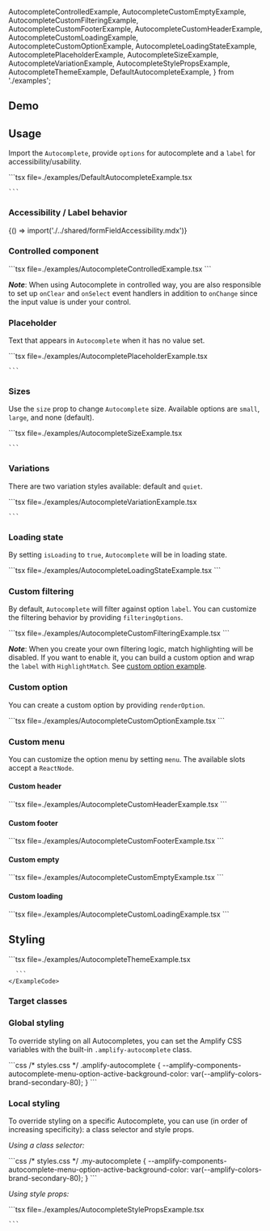 
  AutocompleteControlledExample,
  AutocompleteCustomEmptyExample,
  AutocompleteCustomFilteringExample,
  AutocompleteCustomFooterExample,
  AutocompleteCustomHeaderExample,
  AutocompleteCustomLoadingExample,
  AutocompleteCustomOptionExample,
  AutocompleteLoadingStateExample,
  AutocompletePlaceholderExample,
  AutocompleteSizeExample,
  AutocompleteVariationExample,
  AutocompleteStylePropsExample,
  AutocompleteThemeExample,
  DefaultAutocompleteExample,
} from './examples';

## Demo

<AutocompleteDemo />

## Usage

Import the `Autocomplete`, provide `options` for autocomplete and a `label` for accessibility/usability.

<Example>
  <DefaultAutocompleteExample />
  <ExampleCode>
    ```tsx file=./examples/DefaultAutocompleteExample.tsx

    ```

  </ExampleCode>
</Example>

### Accessibility / Label behavior

<Fragment>{() => import('./../shared/formFieldAccessibility.mdx')}</Fragment>

### Controlled component

<Example>
  <AutocompleteControlledExample />
  <ExampleCode>
    ```tsx file=./examples/AutocompleteControlledExample.tsx
    ```
  </ExampleCode>
</Example>

***Note***: When using Autocomplete in controlled way,  you are also responsible to set up `onClear` and `onSelect` event handlers
in addition to `onChange` since the input value is under your control.

### Placeholder

Text that appears in `Autocomplete` when it has no value set.

<Example>
  <AutocompletePlaceholderExample />
  <ExampleCode>
    ```tsx file=./examples/AutocompletePlaceholderExample.tsx

    ```
  </ExampleCode>
</Example>

### Sizes

Use the `size` prop to change `Autocomplete` size. Available options are `small`, `large`, and none (default).

<Example>
  <AutocompleteSizeExample />
  <ExampleCode>
    ```tsx file=./examples/AutocompleteSizeExample.tsx

    ```
  </ExampleCode>
</Example>

### Variations

There are two variation styles available: default and `quiet`.

<Example>
  <AutocompleteVariationExample />
  <ExampleCode>
    ```tsx file=./examples/AutocompleteVariationExample.tsx

    ```
  </ExampleCode>
</Example>

### Loading state

By setting `isLoading` to `true`, `Autocomplete` will be in loading state.

<Example>
  <AutocompleteLoadingStateExample />
  <ExampleCode>
    ```tsx file=./examples/AutocompleteLoadingStateExample.tsx
    ```
  </ExampleCode>
</Example>

### Custom filtering

By default, `Autocomplete` will filter against option `label`. You can customize the filtering behavior by providing `filteringOptions`.

<Example>
  <AutocompleteCustomFilteringExample />
  <ExampleCode>
    ```tsx file=./examples/AutocompleteCustomFilteringExample.tsx
    ```
  </ExampleCode>
</Example>

***Note***: When you create your own filtering logic, match highlighting will be disabled. If you want to enable it, 
you can build a custom option and wrap the `label` with `HighlightMatch`. See [custom option example](#custom-option).

### Custom option

You can create a custom option by providing `renderOption`.

<Example>
  <AutocompleteCustomOptionExample />
  <ExampleCode>
    ```tsx file=./examples/AutocompleteCustomOptionExample.tsx
    ```
  </ExampleCode>
</Example>

### Custom menu

You can customize the option menu by setting `menu`. The available slots accept a `ReactNode`.

#### Custom header

<Example>
  <AutocompleteCustomHeaderExample />
  <ExampleCode>
    ```tsx file=./examples/AutocompleteCustomHeaderExample.tsx
    ```
  </ExampleCode>
</Example>

#### Custom footer

<Example>
  <AutocompleteCustomFooterExample />
  <ExampleCode>
    ```tsx file=./examples/AutocompleteCustomFooterExample.tsx
    ```
  </ExampleCode>
</Example>

#### Custom empty

<Example>
  <AutocompleteCustomEmptyExample />
  <ExampleCode>
    ```tsx file=./examples/AutocompleteCustomEmptyExample.tsx
    ```
  </ExampleCode>
</Example>

#### Custom loading

<Example>
  <AutocompleteCustomLoadingExample />
  <ExampleCode>
    ```tsx file=./examples/AutocompleteCustomLoadingExample.tsx
    ```
  </ExampleCode>
</Example>

## Styling

<ThemeExample component="Autocomplete">
  <Example>
    <AutocompleteThemeExample />
    <ExampleCode>
      ```tsx file=./examples/AutocompleteThemeExample.tsx

      ```
    </ExampleCode>
  </Example>
</ThemeExample>

### Target classes

<ComponentStyleDisplay componentName="Autocomplete" />

### Global styling

To override styling on all Autocompletes, you can set the Amplify CSS variables with the built-in `.amplify-autocomplete` class.

<Example>
  <ExampleCode>
    ```css
    /* styles.css */
    .amplify-autocomplete {
      --amplify-components-autocomplete-menu-option-active-background-color: var(--amplify-colors-brand-secondary-80);
    }
    ```
  </ExampleCode>
</Example>

### Local styling

To override styling on a specific Autocomplete, you can use (in order of increasing specificity): a class selector and style props.

_Using a class selector:_

<Example>
  <ExampleCode>
    ```css
    /* styles.css */
    .my-autocomplete {
      --amplify-components-autocomplete-menu-option-active-background-color: var(--amplify-colors-brand-secondary-80);
    }
    ```
  </ExampleCode>
</Example>

_Using style props:_

<Example>
  <AutocompleteStylePropsExample />
  <ExampleCode>
    ```tsx file=./examples/AutocompleteStylePropsExample.tsx

    ```
  </ExampleCode>
</Example>
